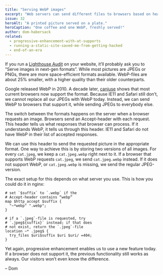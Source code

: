 ```yaml
---
title: "Serving WebP images"
excerpt: "Web servers can send different files to browsers based on headers in a request. Knowing this, we can send WebP-files only to browsers that support them."
issue: 32
heroAlt: "A printed picture served on a plate."
heroCaption: "One coffee and one WebP, freshly served!"
author: dom-habersack
related:
  - progressive-enhancement-with-at-supports
  - running-a-static-site-saved-me-from-getting-hacked
  - end-of-an-era
---
```

If you run a [Lighthouse Audit](https://developers.google.com/speed/pagespeed/insights/) on your website, it’ll probably ask you to “Serve images in next-gen formats”. While most pictures are JPEGs or PNGs, there are more space-efficient formats available. WebP-files are about 25% smaller, with a higher quality than their older counterparts.

Google released WebP in 2010. A decade later, [caniuse](https://caniuse.com/#feat=webp) shows that most current browsers now support the format. Because IE11 and Safari still don’t, we cannot replace all our JPEGs with WebP today. Instead, we can send WebP to browsers that support it, while sending JPEGs to everybody else.

The switch between the formats happens on the server when a browser requests an image. Browsers send an Accept-header with each request. This header tells us what responses that browser can process. If it understands WebP, it tells us through this header. IE11 and Safari do not have WebP in their list of accepted responses.

We can use this header to send the requested picture in the appropriate format. One way to achieve this is by storing two versions of all images. For every `cat.jpeg`, we keep a `cat.jpeg.webp` right next to it. If a browser that supports WebP requests `cat.jpeg`, we send `cat.jpeg.webp` instead. If it does not support WebP, or `cat.jpeg.webp` is missing, we send the regular JPEG-version.

The exact setup for this depends on what server you use. This is how you could do it in nginx:

```nginx
# set `$suffix` to `.webp` if the
# Accept-header contains “webp”
map $http_accept $suffix {
  "~*webp" ".webp";
}

# if a `.jpeg`-file is requested, try
# `.jpeg${suffix}` instead; if that does
# not exist, return the `.jpeg`-file
location ~* .jpeg$ {
  try_files $uri$suffix $uri $uri/ =404;
}
```

Yet again, progressive enhancement enables us to use a new feature today. If a browser does not support it, the previous functionality still works as always. Our visitors won’t even know the difference.

– Dom
